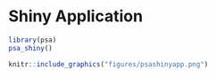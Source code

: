 # Shiny Application {#psa_shiny}

```r
library(psa)
psa_shiny()
```

```r
knitr::include_graphics("figures/psashinyapp.png")
```

